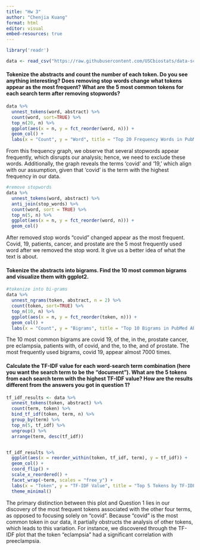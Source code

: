 ```yaml
---
title: "Hw 3"
author: "Chenjia Kuang"
format: html
editor: visual
embed-resources: true
---
```


```r
library('readr')

data <- read_csv("https://raw.githubusercontent.com/USCbiostats/data-science-data/master/03_pubmed/pubmed.csv")
```

#### Tokenize the abstracts and count the number of each token. Do you see anything interesting? Does removing stop words change what tokens appear as the most frequent? What are the 5 most common tokens for each search term after removing stopwords?

```r
data %>%
  unnest_tokens(word, abstract) %>%
  count(word, sort=TRUE) %>%
  top_n(20, n) %>%
  ggplot(aes(x = n, y = fct_reorder(word, n))) +
  geom_col() +
  labs(x = "Count", y = "Word", title = "Top 20 Frequency Words in PubMed Abstracts")
```

From this frequency graph, we observe that several stopwords appear frequently, which disrupts our analysis; hence, we need to exclude these words. Additionally, the graph reveals the terms 'covid' and '19,' which align with our assumption, given that 'covid' is the term with the highest frequency in our data.

```r
#remove stopwords
data %>%
  unnest_tokens(word, abstract) %>%
  anti_join(stop_words) %>%
  count(word, sort = TRUE) %>%
  top_n(5, n) %>%
  ggplot(aes(x = n, y = fct_reorder(word, n))) + 
  geom_col()
```

After removed stop words "covid" changed appear as the most frequent. Covid, 19, patients, cancer, and prostate are the 5 most frequently used word after we removed the stop word. It give us a better idea of what the text is about.

#### Tokenize the abstracts into bigrams. Find the 10 most common bigrams and visualize them with ggplot2.

```r
#tokenize into bi-grams
data %>%
  unnest_ngrams(token, abstract, n = 2) %>%
  count(token, sort=TRUE) %>%
  top_n(10, n) %>%
  ggplot(aes(x = n, y = fct_reorder(token, n))) +
  geom_col() +
  labs(x = "Count", y = "Bigrams", title = "Top 10 Bigrams in PubMed Abstracts")
```

The 10 most common bigrams are covid 19, of the, in the, prostate cancer, pre eclampsia, patients with, of covid, and the, to the, and of prostate. The most frequently used bigrams, covid 19, appear almost 7000 times.

#### Calculate the TF-IDF value for each word-search term combination (here you want the search term to be the "document"). What are the 5 tokens from each search term with the highest TF-IDF value? How are the results different from the answers you got in question 1?

```r
tf_idf_results <- data %>% 
  unnest_tokens(token, abstract) %>% 
  count(term, token) %>% 
  bind_tf_idf(token, term, n) %>% 
  group_by(term) %>%
  top_n(5, tf_idf) %>% 
  ungroup() %>% 
  arrange(term, desc(tf_idf))


tf_idf_results %>%
  ggplot(aes(x = reorder_within(token, tf_idf, term), y = tf_idf)) + 
  geom_col() +
  coord_flip() +
  scale_x_reordered() +
  facet_wrap(~term, scales = "free_y") +
  labs(x = "Token", y = "TF-IDF Value", title = "Top 5 Tokens by TF-IDF Value for Each Search Term") +
  theme_minimal()
```

The primary distinction between this plot and Question 1 lies in our discovery of the most frequent tokens associated with the other four terms, as opposed to focusing solely on "covid". Because "covid" is the most common token in our data, it partially obstructs the analysis of other tokens, which leads to this variation. For instance, we discovered through the TF-IDF plot that the token "eclampsia" had a significant correlation with preeclampsia.
